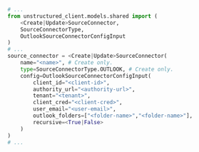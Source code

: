```python Python SDK
# ...
from unstructured_client.models.shared import (
    <Create|Update>SourceConnector,
    SourceConnectorType,
    OutlookSourceConnectorConfigInput
)
# ...
source_connector = <Create|Update>SourceConnector(
    name="<name>", # Create only.
    type=SourceConnectorType.OUTLOOK, # Create only.
    config=OutlookSourceConnectorConfigInput(
        client_id="<client-id>",
        authority_url="<authority-url>",
        tenant="<tenant>",
        client_cred="<client-cred>",
        user_email="<user-email>",
        outlook_folders=["<folder-name>","<folder-name>"],
        recursive=<True|False>
    )
)
# ...
```